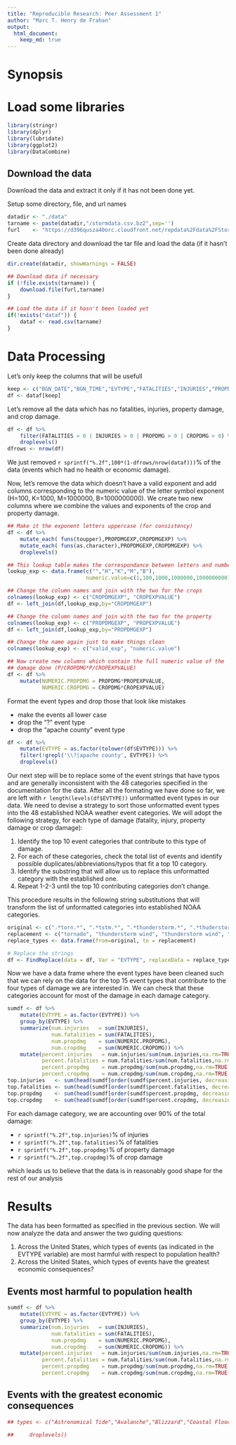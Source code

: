 ```yaml
---
title: "Reproducible Research: Peer Assessment 1"
author: "Marc T. Henry de Frahan"
output: 
  html_document:
    keep_md: true
---
```

# Synopsis

# Load some libraries
```r
library(stringr)
library(dplyr)
library(lubridate)
library(ggplot2)
library(DataCombine)
```

## Download the data

Download the data and extract it only if it has not been done yet.

Setup some directory, file, and url names 
```r
datadir <- "./data"
tarname <- paste(datadir,"/stormdata.csv.bz2",sep='')
furl    <- "https://d396qusza40orc.cloudfront.net/repdata%2Fdata%2FStormData.csv.bz2"
```

Create data directory and download the tar file and load the data (if
it hasn't been done already)
```r
dir.create(datadir, showWarnings = FALSE)

## Download data if necessary
if (!file.exists(tarname)) {
    download.file(furl,tarname)
}

## Load the data if it hasn't been loaded yet
if(!exists("dataf")) {
    dataf <- read.csv(tarname)
}
```

# Data Processing

Let's only keep the columns that will be usefull
```r
keep <- c("BGN_DATE","BGN_TIME","EVTYPE","FATALITIES","INJURIES","PROPDMG","PROPDMGEXP","CROPDMG","CROPDMGEXP")
df <- dataf[keep]
```

Let's remove all the data which has no fatalities, injuries, property
damage, and crop damage.
```r
df <- df %>%
    filter(FATALITIES > 0 | INJURIES > 0 | PROPDMG > 0 | CROPDMG > 0) %>%
    droplevels()
dfrows <- nrow(df)
```
We just removed `r sprintf("%.2f",100*(1-dfrows/nrow(dataf)))`% of the
data (events which had no health or economic damage).

Now, let's remove the data which doesn't have a valid exponent and add
columns corresponding to the numeric value of the letter symbol
exponent (H=100, K=1000, M=1000000, B=1000000000). We create two new
columns where we combine the values and exponents of the crop and
property damage.
```r
## Make it the exponent letters uppercase (for consistency)
df <- df %>%
    mutate_each( funs(toupper),PROPDMGEXP,CROPDMGEXP) %>%
    mutate_each( funs(as.character),PROPDMGEXP,CROPDMGEXP) %>%
    droplevels()

## This lookup table makes the correspondance between letters and numbers
lookup_exp <- data.frame(c("","H","K","M","B"),
                         numeric.value=c(1,100,1000,1000000,1000000000))

## Change the column names and join with the two for the crops
colnames(lookup_exp) <- c("CROPDMGEXP", "CROPEXPVALUE")
df <- left_join(df,lookup_exp,by="CROPDMGEXP")

## Change the column names and join with the two for the property
colnames(lookup_exp) <- c("PROPDMGEXP", "PROPEXPVALUE")
df <- left_join(df,lookup_exp,by="PROPDMGEXP")

## Change the name again just to make things clean
colnames(lookup_exp) <- c("valid_exp", "numeric.value")

## Now create new columns which contain the full numeric value of the
## damage done (P/CROPDMG*P/CROPEXPVALUE)
df <- df %>%
    mutate(NUMERIC.PROPDMG = PROPDMG*PROPEXPVALUE,
           NUMERIC.CROPDMG = CROPDMG*CROPEXPVALUE)
```


Format the event types and drop those that look like mistakes

- make the events all lower case
- drop the "?" event type
- drop the "apache county" event type

```r
df <- df %>%
    mutate(EVTYPE = as.factor(tolower(df$EVTYPE))) %>%
    filter(!grepl('\\?|apache county', EVTYPE)) %>%
    droplevels()
```

Our next step will be to replace some of the event strings that have
typos and are generally inconsistent with the 48 categories specified
in the documentation for the data. After all the formating we have
done so far, we are left with `r length(levels(df$EVTYPE))`
unformatted event types in our data. We need to devise a strategy to
sort those unformatted event types into the 48 established NOAA
weather event categories. We will adopt the following strategy, for
each type of damage (fatality, injury, property damage or crop
damage):

1. Identify the top 10 event categories that contribute to this type of damage.
2. For each of these categories, check the total list of events and identify possible duplicates/abbreviations/typos that fit a top 10 category.
3. Identify the substring that will allow us to replace this unformatted category with the established one.
4. Repeat 1-2-3 until the top 10 contributing categories don't change.

This procedure results in the following string substitutions that will
transform the list of unformatted categories into established NOAA
categories.
```r
original <- c(".*torn.*", ".*tstm.*", ".*thunderstorm.*", ".*thuderstorm winds.*", ".*thundeerstorm winds.*", ".*thunderestorm winds.*", ".*thunderstrom wind.*", ".*thundertorm winds.*", ".*thunerstorm winds.*", ".*tunderstorm wind.*", ".*coastal flooding.*", ".*coastal flooding/erosion.*", ".*tidal flooding.*", ".*flooding.*", ".*river flood.*", ".*flood & heavy rain.*", ".*flood/rain/winds.*", ".*flood/river flood.*", ".*floods.*", ".*major flood.*", ".*river and stream flood.*", ".*rural flood.*", ".*small stream flood.*", ".*urban.*", ".*lake flood.*", ".*flash.*", ".*heat.*", ".*lightning.*", ".*ice.*", ".*hail.*", ".*hurricane.*", ".*typhoon.*", ".*winter storm.*", ".*rip.*", ".*avala.*", ".*blizzard.*", ".*tropical.*", ".*wild.*", ".*surge.*", ".*land.*", ".*heavy rain.*", ".*strong wind.*", ".*extreme.*", ".*frost.*", ".*freeze.*", ".*high wind.*", ".*snow.*", ".*fog.*", ".*surf.*")
replacement <- c("tornado", "thunderstorm wind", "thunderstorm wind", "thunderstorm wind", "thunderstorm wind", "thunderstorm wind", "thunderstorm wind", "thunderstorm wind", "thunderstorm wind", "thunderstorm wind", "coastal flood", "coastal flood", "coastal flood", "flood", "flood", "flood", "flood", "flood", "flood", "flood", "flood", "flood", "flood", "flood", "lakeshore flood", "flash flood", "heat", "lightning", "ice", "hail", "hurricane/typhoon", "hurricane/typhoon", "winter storm", "rip current", "avalanche", "blizzard", "tropical strom", "wildfire", "storm tide", "land slide", "heavy rain", "strong wind", "extreme cold/wind chill", "frost/freeze", "frost/freeze", "high wind","snow","fog","high surf")
replace_types <- data.frame(from=original, to = replacement)

# Replace the strings
df <- FindReplace(data = df, Var = "EVTYPE", replaceData = replace_types, from = "from", to = "to", exact = FALSE)
```

Now we have a data frame where the event types have been cleaned such
that we can rely on the data for the top 15 event types that
contribute to the four types of damage we are interested in. We can
check that these categories account for most of the damage in each
damage category.
```r
sumdf <- df %>%
    mutate(EVTYPE = as.factor(EVTYPE)) %>%
    group_by(EVTYPE) %>%
    summarize(num.injuries   = sum(INJURIES),
              num.fatalities = sum(FATALITIES),
              num.propdmg    = sum(NUMERIC.PROPDMG),
              num.cropdmg    = sum(NUMERIC.CROPDMG)) %>%
    mutate(percent.injuries   = num.injuries/sum(num.injuries,na.rm=TRUE)*100,
           percent.fatalities = num.fatalities/sum(num.fatalities,na.rm=TRUE)*100,
           percent.propdmg    = num.propdmg/sum(num.propdmg,na.rm=TRUE)*100,
           percent.cropdmg    = num.cropdmg/sum(num.cropdmg,na.rm=TRUE)*100)
top.injuries   <- sum(head(sumdf[order(sumdf$percent.injuries, decreasing= TRUE), "percent.injuries"],15))
top.fatalities <- sum(head(sumdf[order(sumdf$percent.fatalities, decreasing= TRUE), "percent.fatalities"],15))
top.propdmg    <- sum(head(sumdf[order(sumdf$percent.propdmg, decreasing= TRUE), "percent.propdmg"],15))
top.cropdmg    <- sum(head(sumdf[order(sumdf$percent.cropdmg, decreasing= TRUE), "percent.cropdmg"],15))
```
For each damage category, we are accounting over 90% of the total damage:

- `r sprintf("%.2f",top.injuries)`% of injuries
- `r sprintf("%.2f",top.fatalities)`% of fatalities
- `r sprintf("%.2f",top.propdmg)`% of property damage
- `r sprintf("%.2f",top.cropdmg)`% of crop damage

which leads us to believe that the data is in reasonably good shape for the rest of our analysis


# Results

The data has been formatted as specified in the previous section. We
will now analyze the data and answer the two guiding questions:

1. Across the United States, which types of events (as indicated in
   the EVTYPE variable) are most harmful with respect to population
   health?
2. Across the United States, which types of events have the greatest
   economic consequences?

## Events most harmful to population health


```r
sumdf <- df %>%
    mutate(EVTYPE = as.factor(EVTYPE)) %>%
    group_by(EVTYPE) %>%
    summarize(num.injuries   = sum(INJURIES),
              num.fatalities = sum(FATALITIES),
              num.propdmg    = sum(NUMERIC.PROPDMG),
              num.cropdmg    = sum(NUMERIC.CROPDMG)) %>%
    mutate(percent.injuries   = num.injuries/sum(num.injuries,na.rm=TRUE)*100,
           percent.fatalities = num.fatalities/sum(num.fatalities,na.rm=TRUE)*100,
           percent.propdmg    = num.propdmg/sum(num.propdmg,na.rm=TRUE)*100,
           percent.cropdmg    = num.cropdmg/sum(num.cropdmg,na.rm=TRUE)*100)
```

## Events with the greatest economic consequences





```r
## types <- c("Astronomical Tide","Avalanche","Blizzard","Coastal Flood","Cold/Wind Chill","Debris Flow","Fog","Dense Smoke","Drought","Dust Devil","Dust Storm","Extreme Cold/Wind Chill","Flash Flood","Flood","Frost/Freeze","Funnel Cloud","Hail","Heat","Heavy Rain","Heavy Snow","High Surf","High Wind","Hurricane/Typhoon","Ice","Lakeshore Flood",,"Lightning","Hail","Marine Thunderstorm Wind","Rip Current","Seiche","Sleet","Storm Tide","Strong Wind","Thunderstorm Wind","Tornado","Tropical Depression","Tropical Storm","Tsunami","Volcanic Ash","Waterspout","Wildfire","Winter Storm","Winter Weather","Land Slide")
    
##     droplevels()

```
